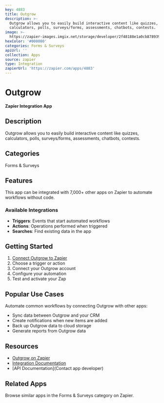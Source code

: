```yaml
---
key: 4883
title: Outgrow
description: >-
  Outgrow allows you to easily build interactive content like quizzes,
  calculators, polls, surveys/forms, assessments, chatbots, contests.
image: >-
  https://zapier-images.imgix.net/storage/developer/2f48188e1a0cb878939d3c46634ac67d.png?auto=format%2Ccompress&ixlib=python-3.0.0&q=50
hexColor: '#000000'
categories: Forms & Surveys
apiUrl: ''
collection: Apps
source: zapier
type: Integration
zapierUrl: 'https://zapier.com/apps/4883'
---
```

# Outgrow

**Zapier Integration App**

## Description

Outgrow allows you to easily build interactive content like quizzes, calculators, polls, surveys/forms, assessments, chatbots, contests.

## Categories

Forms & Surveys

## Features

This app can be integrated with 7,000+ other apps on Zapier to automate workflows without code.

### Available Integrations

- **Triggers**: Events that start automated workflows
- **Actions**: Operations performed when triggered
- **Searches**: Find existing data in the app

## Getting Started

1. [Connect Outgrow to Zapier](https://zapier.com/apps/4883)
2. Choose a trigger or action
3. Connect your Outgrow account
4. Configure your automation
5. Test and activate your Zap

## Popular Use Cases

Automate common workflows by connecting Outgrow with other apps:

- Sync data between Outgrow and your CRM
- Create notifications when new items are added
- Back up Outgrow data to cloud storage
- Generate reports from Outgrow data

## Resources

- [Outgrow on Zapier](https://zapier.com/apps/4883)
- [Integration Documentation](https://zapier.com/apps/4883/integrations)
- [API Documentation](Contact app developer)

## Related Apps

Browse similar apps in the Forms & Surveys category on Zapier.
